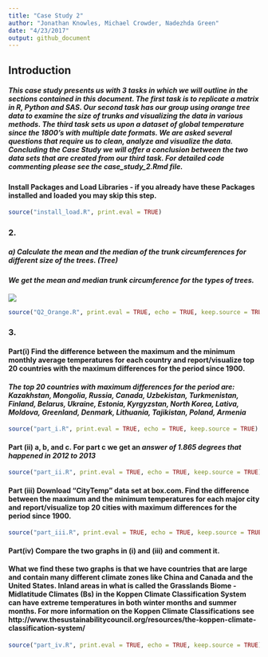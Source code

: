 ```yaml
---
title: "Case Study 2"
author: "Jonathan Knowles, Michael Crowder, Nadezhda Green"
date: "4/23/2017"
output: github_document
---
```

## Introduction  
##### This case study presents us with 3 tasks in which we will outline in the sections contained in this document.  The first task is to replicate a matrix in R, Python and SAS.  Our second task has our group using orange tree data to examine the size of trunks and visualizing the data in various methods.  The third task sets us upon a dataset of global temperature since the 1800’s with multiple date formats.  We are asked several questions that require us to clean, analyze and visualize the data.  Concluding the Case Study we will offer a conclusion between the two data sets that are created from our third task. For detailed code commenting please see the case_study_2.Rmd file.

#### Install Packages and Load Libraries - if you already have these Packages installed and loaded you may skip this step.
```r
source("install_load.R", print.eval = TRUE)
```

### 2. 
##### a) Calculate the mean and the median of the trunk circumferences for different size of the trees. (Tree)  
#### *We get the mean and median trunk circumference for the types of trees.*  
![](/Users/mcrowder/Documents/Grad School/Data_Science/Case_Study_2/Case_Study_2/orangeTree.png)
```r
source("Q2_Orange.R", print.eval = TRUE, echo = TRUE, keep.source = TRUE)
```


### 3.  
#### Part(i) Find the difference between the maximum and the minimum monthly average temperatures for each country and report/visualize top 20 countries with the maximum differences for the period since 1900.  
#### *The top 20 countries with maximum differences for the period are: Kazakhstan, Mongolia, Russia, Canada, Uzbekistan, Turkmenistan, Finland, Belarus, Ukraine, Estonia, Kyrgyzstan, North Korea, Lativa, Moldova, Greenland, Denmark, Lithuania, Tajikistan, Poland, Armenia*  
```r
source("part_i.R", print.eval = TRUE, echo = TRUE, keep.source = TRUE)
```

#### Part (ii) a, b, and c. For part c we get an *answer of 1.865 degrees that happened in 2012 to 2013*
```r
source("part_ii.R", print.eval = TRUE, echo = TRUE, keep.source = TRUE)
```

#### Part (iii) Download “CityTemp” data set at box.com. Find the difference between the maximum and the minimum temperatures for each major city and report/visualize top 20 cities with maximum differences for the period since 1900.
```r
source("part_iii.R", print.eval = TRUE, echo = TRUE, keep.source = TRUE)
```

#### Part(iv) Compare the two graphs in (i) and (iii) and comment it.
#### What we find these two graphs is that we have countries that are large and contain many different climate zones like China and Canada and the United States.  Inland areas in what is called the Grasslands Biome - Midlatitude Climates (Bs) in the Koppen Climate Classification System can have extreme temperatures in both winter months and summer months.  For more information on the Koppen Climate Classifications see http://www.thesustainabilitycouncil.org/resources/the-koppen-climate-classification-system/
```r
source("part_iv.R", print.eval = TRUE, echo = TRUE, keep.source = TRUE)
```